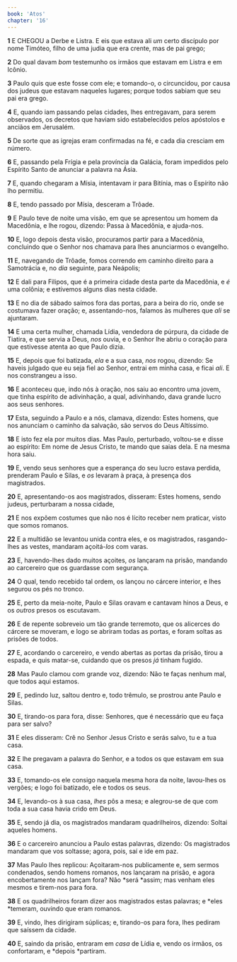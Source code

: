 ```yaml
---
book: 'Atos'
chapter: '16'
---
```


**1** E CHEGOU a Derbe e Listra. E eis que estava ali _um_ certo discípulo por nome Timóteo, filho de uma judia que era crente, mas de pai grego;

**2** Do qual davam _bom_ testemunho os irmãos que estavam em Listra e em Icônio.

**3** Paulo quis que este fosse com ele; e tomando-o, o circuncidou, por causa dos judeus que estavam naqueles lugares; porque todos sabiam que seu pai era grego.

**4** E, quando iam passando pelas cidades, lhes entregavam, para serem observados, os decretos que haviam sido estabelecidos pelos apóstolos e anciãos em Jerusalém.

**5** De sorte que as igrejas eram confirmadas na fé, e cada dia cresciam em número.

**6** E, passando pela Frígia e pela província da Galácia, foram impedidos pelo Espírito Santo de anunciar a palavra na Ásia.

**7** E, quando chegaram a Mísia, intentavam ir para Bitínia, mas o Espírito não lho permitiu.

**8** E, tendo passado por Mísia, desceram a Trôade.

**9** E Paulo teve de noite uma visão, em que se apresentou um homem da Macedônia, e lhe rogou, dizendo: Passa à Macedônia, e ajuda-nos.

**10** E, logo depois desta visão, procuramos partir para a Macedônia, concluindo que o Senhor nos chamava para lhes anunciarmos o evangelho.

**11** E, navegando de Trôade, fomos correndo em caminho direito para a Samotrácia e, no _dia_ seguinte, para Neápolis;

**12** E dali para Filipos, que é a primeira cidade desta parte da Macedônia, e _é_ uma colônia; e estivemos alguns dias nesta cidade.

**13** E no dia de sábado saímos fora das portas, para a beira do rio, onde se costumava fazer oração; e, assentando-nos, falamos às mulheres que _ali_ se ajuntaram.

**14** E uma certa mulher, chamada Lídia, vendedora de púrpura, da cidade de Tiatira, e que servia a Deus, _nos_ ouvia, e o Senhor lhe abriu o coração para que estivesse atenta ao que Paulo dizia.

**15** E, depois que foi batizada, _ela_ e a sua casa, _nos_ rogou, dizendo: Se haveis julgado que eu seja fiel ao Senhor, entrai em minha casa, e ficai _ali_. E nos constrangeu a isso.

**16** E aconteceu que, indo nós à oração, nos saiu ao encontro uma jovem, que tinha espírito de adivinhação, a qual, adivinhando, dava grande lucro aos seus senhores.

**17** Esta, seguindo a Paulo e a nós, clamava, dizendo: Estes homens, que nos anunciam o caminho da salvação, são servos do Deus Altíssimo.

**18** E isto fez ela por muitos dias. Mas Paulo, perturbado, voltou-se e disse ao espírito: Em nome de Jesus Cristo, te mando que saias dela. E na mesma hora saiu.

**19** E, vendo seus senhores que a esperança do seu lucro estava perdida, prenderam Paulo e Silas, e _os_ levaram à praça, à presença dos magistrados.

**20** E, apresentando-os aos magistrados, disseram: Estes homens, sendo judeus, perturbaram a nossa cidade,

**21** E nos expõem costumes que não nos é lícito receber nem praticar, visto que somos romanos.

**22** E a multidão se levantou unida contra eles, e os magistrados, rasgando-lhes as vestes, mandaram açoitá-_los_ com varas.

**23** E, havendo-lhes dado muitos açoites, _os_ lançaram na prisão, mandando ao carcereiro que os guardasse com segurança.

**24** O qual, tendo recebido tal ordem, os lançou no cárcere interior, e lhes segurou os pés no tronco.

**25** E, perto da meia-noite, Paulo e Silas oravam e cantavam hinos a Deus, e os _outros_ presos os escutavam.

**26** E de repente sobreveio um tão grande terremoto, que os alicerces do cárcere se moveram, e logo se abriram todas as portas, e foram soltas as prisões de todos.

**27** E, acordando o carcereiro, e vendo abertas as portas da prisão, tirou a espada, e quis matar-se, cuidando que os presos _já_ tinham fugido.

**28** Mas Paulo clamou com grande voz, dizendo: Não te faças nenhum mal, que todos aqui estamos.

**29** E, pedindo luz, saltou dentro e, todo trêmulo, se prostrou ante Paulo e Silas.

**30** E, tirando-os para fora, disse: Senhores, que é necessário que eu faça para ser salvo?

**31** E eles disseram: Crê no Senhor Jesus Cristo e serás salvo, tu e a tua casa.

**32** E lhe pregavam a palavra do Senhor, e a todos os que estavam em sua casa.

**33** E, tomando-os ele consigo naquela mesma hora da noite, lavou-lhes os vergões; e logo foi batizado, ele e todos os seus.

**34** E, levando-os à sua casa, _lhes_ pôs a mesa; e alegrou-se de que com toda a sua casa havia crido em Deus.

**35** E, sendo já dia, os magistrados mandaram quadrilheiros, dizendo: Soltai aqueles homens.

**36** E o carcereiro anunciou a Paulo estas palavras, dizendo: Os magistrados mandaram que vos soltasse; agora, pois, saí e ide em paz.

**37** Mas Paulo lhes replicou: Açoitaram-nos publicamente e, sem sermos condenados, sendo homens romanos, nos lançaram na prisão, e agora encobertamente nos lançam fora? Não *será *assim; mas venham eles mesmos e tirem-nos para fora.

**38** E os quadrilheiros foram dizer aos magistrados estas palavras; e *eles *temeram, ouvindo que eram romanos.

**39** E, vindo, lhes dirigiram súplicas; e, tirando-os para fora, lhes pediram que saíssem da cidade.

**40** E, saindo da prisão, entraram em _casa_ de Lídia e, vendo os irmãos, os confortaram, e *depois *partiram.
